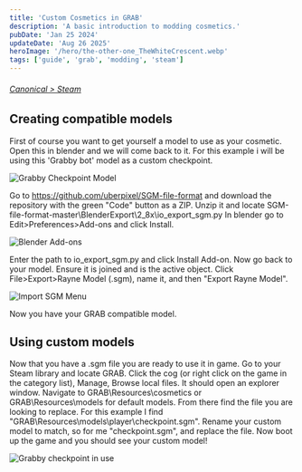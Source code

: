 ```yaml
---
title: 'Custom Cosmetics in GRAB'
description: 'A basic introduction to modding cosmetics.'
pubDate: 'Jan 25 2024'
updateDate: 'Aug 26 2025'
heroImage: '/hero/the-other-one_TheWhiteCrescent.webp'
tags: ['guide', 'grab', 'modding', 'steam']
---
```


###### [Canonical > Steam](https://steamcommunity.com/sharedfiles/filedetails/?id=3146826695)

## Creating compatible models
First of course you want to get yourself a model to use as your cosmetic. Open this in blender and we will come back to it.
For this example i will be using this 'Grabby bot' model as a custom checkpoint.

![Grabby Checkpoint Model](/content/grabby-model.png)

Go to https://github.com/uberpixel/SGM-file-format and download the repository with the green "Code" button as a ZIP.
Unzip it and locate SGM-file-format-master\BlenderExport\2_8x\io_export_sgm.py
In blender go to Edit>Preferences>Add-ons and click Install.

![Blender Add-ons](/content/blender-plugins.png)

Enter the path to io_export_sgm.py and click Install Add-on.
Now go back to your model. Ensure it is joined and is the active object.
Click File>Export>Rayne Model (.sgm), name it, and then "Export Rayne Model".

![Import SGM Menu](/content/import-sgm.png)

Now you have your GRAB compatible model.

## Using custom models

Now that you have a .sgm file you are ready to use it in game.
Go to your Steam library and locate GRAB.
Click the cog (or right click on the game in the category list), Manage, Browse local files.
It should open an explorer window.
Navigate to GRAB\Resources\cosmetics or GRAB\Resources\models for default models.
From there find the file you are looking to replace.
For this example I find "GRAB\Resources\models\player\checkpoint.sgm".
Rename your custom model to match, so for me "checkpoint.sgm", and replace the file.
Now boot up the game and you should see your custom model!

![Grabby checkpoint in use](/content/grabby-checkpoint-used.jpg)
